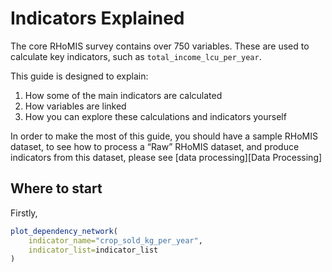 # Indicators Explained

The core RHoMIS survey contains over 750 variables.
These are used to calculate key indicators, such as 
`total_income_lcu_per_year`. 

This guide is designed to explain:

1. How some of the main indicators are calculated
2. How variables are linked
3. How you can explore these calculations and indicators yourself

In order to make the most of this guide, you should have a sample RHoMIS 
dataset, to see how to process a "Raw" RHoMIS dataset, and produce indicators
from this dataset, please see [data processing][Data Processing]

## Where to start

Firstly,

```r

plot_dependency_network(
    indicator_name="crop_sold_kg_per_year",
    indicator_list=indicator_list
)


```
